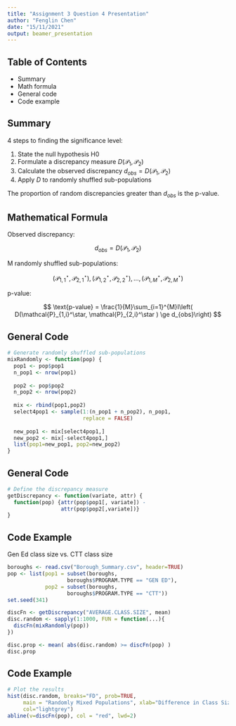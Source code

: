 ```yaml
---
title: "Assignment 3 Question 4 Presentation"
author: "Fenglin Chen"
date: "15/11/2021"
output: beamer_presentation
---
```


## Table of Contents

- Summary
- Math formula
- General code
- Code example

## Summary

4 steps to finding the significance level:

1. State the null hypothesis H0
2. Formulate a discrepancy measure $D(\mathcal{P}_1, \mathcal{P}_2)$
3. Calculate the observed discrepancy $d_{obs} = D(\mathcal{P}_1, \mathcal{P}_2)$
4. Apply $D$ to randomly shuffled sub-populations

The proportion of random discrepancies greater than $d_{obs}$ is the p-value.

## Mathematical Formula

Observed discrepancy:

$$
d_{obs} = D(\mathcal{P}_1, \mathcal{P}_2)
$$

M randomly shuffled sub-populations:

$$
(\mathcal{P}_{1,1}^\star,\mathcal{P}_{2,1}^\star), (\mathcal{P}_{1,2}^\star,\mathcal{P}_{2,2}^\star), \ldots, (\mathcal{P}_{1,M}^\star,\mathcal{P}_{2,M}^\star)
$$

p-value:

$$
\text{p-value} = \frac{1}{M}\sum_{i=1}^{M}I\left(  D(\mathcal{P}_{1,i}^\star, \mathcal{P}_{2,i}^\star ) \ge d_{obs}\right)
$$

## General Code

```r
# Generate randomly shuffled sub-populations
mixRandomly <- function(pop) {
  pop1 <- pop$pop1
  n_pop1 <- nrow(pop1)
  
  pop2 <- pop$pop2
  n_pop2 <- nrow(pop2)
  
  mix <- rbind(pop1,pop2)
  select4pop1 <- sample(1:(n_pop1 + n_pop2), n_pop1, 
                        replace = FALSE)
  
  new_pop1 <- mix[select4pop1,]  
  new_pop2 <- mix[-select4pop1,]
  list(pop1=new_pop1, pop2=new_pop2)
}
```

## General Code

```r
# Define the discrepancy measure
getDiscrepancy <- function(variate, attr) {
  function(pop) {attr(pop$pop1[, variate]) - 
                 attr(pop$pop2[,variate])}
}
```

## Code Example

Gen Ed class size vs. CTT class size

```r
boroughs <- read.csv("Borough_Summary.csv", header=TRUE)
pop <- list(pop1 = subset(boroughs, 
                   boroughs$PROGRAM.TYPE == "GEN ED"), 
            pop2 = subset(boroughs, 
                   boroughs$PROGRAM.TYPE == "CTT"))
set.seed(341)

discFn <- getDiscrepancy("AVERAGE.CLASS.SIZE", mean)
disc.random <- sapply(1:1000, FUN = function(...){ 
  discFn(mixRandomly(pop)) 
})

disc.prop <- mean( abs(disc.random) >= discFn(pop) )
disc.prop
```

## Code Example

```r
# Plot the results
hist(disc.random, breaks="FD", prob=TRUE,
     main = "Randomly Mixed Populations", xlab="Difference in Class Sizes",
     col="lightgrey")
abline(v=discFn(pop), col = "red", lwd=2)
```